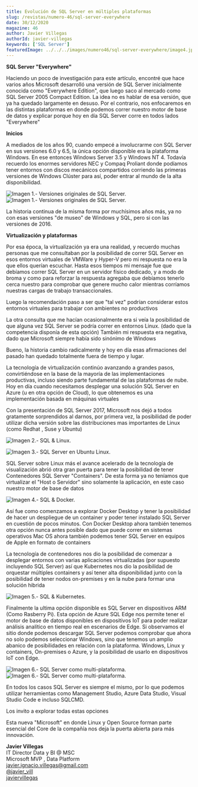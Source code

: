 ```yaml
---
title: Evolución de SQL Server en múltiples plataformas
slug: /revistas/numero-46/sql-server-everywhere
date: 30/12/2020
magazine: 46
author: Javier Villegas
authorId: javier-villegas
keywords: ['SQL Server']
featuredImage: ../../../images/numero46/sql-server-everywhere/image4.jpg
---
```






**SQL Server "Everywhere"**

Haciendo un poco de investigación para este artículo, encontré que hace
varios años Microsoft desarrolló una versión de SQL Server inicialmente
conocida como "Everywhere Edition", que luego saco al mercado como SQL
Server 2005 Compact Edition. La idea no es hablar de esa versión, que ya
ha quedado largamente en desuso. Por el contrario, nos enfocaremos en
las distintas plataformas en donde podemos correr nuestro motor de base
de datos y explicar porque hoy en día SQL Server corre en todos lados
"Everywhere"

**Inicios**

A mediados de los años 90, cuando empecé a involucrarme con SQL Server
en sus versiones 6.0 y 6.5, la única opción disponible era la plataforma
Windows. En ese entonces Windows Server 3.5 y Windows NT 4. Todavía
recuerdo los enormes servidores NEC y Compaq Proliant donde podíamos
tener entornos con discos mecánicos compartidos corriendo las primeras
versiones de Windows Clúster para así, poder entrar al mundo de la alta
disponibilidad.

![**Imagen 1.- Versiones originales de SQL Server.**](../../../images/numero46/sql-server-everywhere/image4.jpg)
![**Imagen 1.- Versiones originales de SQL Server.**](../../../images/numero46/sql-server-everywhere/image5.jpg)


La historia continua de la misma forma por muchísimos años más, ya no
con esas versiones "de museo" de Windows y SQL, pero si con las
versiones de 2016.

**Virtualización y plataformas**

Por esa época, la virtualización ya era una realidad, y recuerdo muchas
personas que me consultaban por la posibilidad de correr SQL Server en
esos entornos virtuales de VMWare y Hyper-V pero mi respuesta no era la
que ellos querían escuchar. Hasta esos tiempos mi mensaje fue que
debíamos correr SQL Server en un servidor físico dedicado, y a modo de
broma y como para reforzar la respuesta agregaba que debíamos tenerlo
cerca nuestro para comprobar que genere mucho calor mientras corríamos
nuestras cargas de trabajo transaccionales.

Luego la recomendación paso a ser que "tal vez" podrían considerar estos
entornos virtuales para trabajar con ambientes no productivos

La otra consulta que me hacían ocasionalmente era si veía la posibilidad
de que alguna vez SQL Server se podría correr en entornos Linux. (dado
que la competencia disponía de esta opción) También mi respuesta era
negativa, dado que Microsoft siempre había sido sinónimo de Windows

Bueno, la historia cambio radicalmente y hoy en día esas afirmaciones
del pasado han quedado totalmente fuera de tiempo y lugar.

La tecnología de virtualización continúo avanzando a grandes pasos,
convirtiéndose en la base de la mayoría de las implementaciones
productivas, incluso siendo parte fundamental de las plataformas de
nube. Hoy en día cuando necesitamos desplegar una solución SQL Server en
Azure (u en otra opción de Cloud), lo que obtenemos es una
implementación basada en máquinas virtuales

Con la presentación de SQL Server 2017, Microsoft nos dejó a todos
gratamente sorprendidos al darnos, por primera vez, la posibilidad de
poder utilizar dicha versión sobre las distribuciones mas importantes de
Linux (como Redhat , Suse y Ubuntu)

![**Imagen 2.- SQL & Linux.**](../../../images/numero46/sql-server-everywhere/image6.png)


![**Imagen 3.- SQL Server en Ubuntu Linux.**](../../../images/numero46/sql-server-everywhere/image7.png)


SQL Server sobre Linux más el avance acelerado de la tecnología de
visualización abrió otra gran puerta para tener la posibilidad de tener
Contenedores SQL Server "Containers". De esta forma ya no teníamos que
virtualizar el "Host o Servidor" sino solamente la aplicación, en este
caso nuestro motor de base de datos

![**Imagen 4.- SQL & Docker.**](../../../images/numero46/sql-server-everywhere/image8.png)


Así fue como comenzamos a explorar Docker Desktop y tener la posibilidad
de hacer un despliegue de un container y poder tener instalado SQL
Server en cuestión de pocos minutos. Con Docker Desktop ahora también
tenemos otra opción nunca antes posible dado que puede correr en
sistemas operativos Mac OS ahora también podemos tener SQL Server en
equipos de Apple en formato de containers

La tecnología de contenedores nos dio la posibilidad de comenzar a
desplegar entornos con varias aplicaciones virtualizadas (por supuesto
incluyendo SQL Server) así que Kubernetes nos dio la posibilidad de
orquestar múltiples containers y así tener alta disponibilidad junto con
la posibilidad de tener nodos on-premises y en la nube para formar una
solución hibrida

![**Imagen 5.- SQL & Kubernetes.**](../../../images/numero46/sql-server-everywhere/image6.jpg)


Finalmente la ultima opción disponible es SQL Server en dispositivos ARM
(Como Rasberry Pi). Esta opción de Azure SQL Edge nos permite tener el
motor de base de datos disponibles en dispositivos IoT para poder
realizar análisis analítico en tiempo real en escenarios de Edge. Si
observamos el sitio donde podemos descargar SQL Server podemos comprobar
que ahora no solo podemos seleccionar Windows, sino que tenemos un
amplio abanico de posibilidades en relación con la plataforma. Windows,
Linux y containers, On-premises o Azure, y la posibilidad de usarlo en
dispositivos IoT con Edge.

![**Imagen 6.- SQL Server como multi-plataforma.**](../../../images/numero46/sql-server-everywhere/image9.png)
![**Imagen 6.- SQL Server como multi-plataforma.**](../../../images/numero46/sql-server-everywhere/imagea.png)


En todos los casos SQL Server es siempre el mismo, por lo que podemos
utilizar herramientas como Management Studio, Azure Data Studio, Visual
Studio Code e incluso SQLCMD.

Los invito a explorar todas estas opciones

Esta nueva "Microsoft" en donde Linux y Open Source forman parte
esencial del Core de la compañía nos deja la puerta abierta para más
innovación.

**Javier Villegas** <br />
IT Director Data y BI @ MSC <br />
Microsoft MVP , Data Platform <br />
javier.ignacio.villegas@gmail.com <br />
[@javier_vill](https://twitter.com/javier_vill) <br />
[javiervillegas](https://www.linkedin.com/in/javiervillegas/) <br /> 
 
